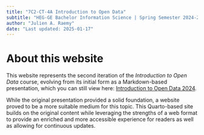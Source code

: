 ```yaml
---
title: "7C2-CT-4A Introduction to Open Data"
subtitle: "HEG-GE Bachelor Information Science | Spring Semester 2024-2025"
author: "Julien A. Raemy"
date: "Last updated: 2025-01-17"
---
```



# About this website

This website represents the second iteration of the *Introduction to Open Data* course, evolving from its initial form as a Markdown-based presentation, which you can still view here: [Introduction to Open Data 2024](https://julsraemy.ch/prezi/intro-open-data-2024.html).

While the original presentation provided a solid foundation, a website proved to be a more suitable medium for this topic. This Quarto-based site builds on the original content while leveraging the strengths of a web format to provide an enriched and more accessible experience for readers as well as allowing for continuous updates.
